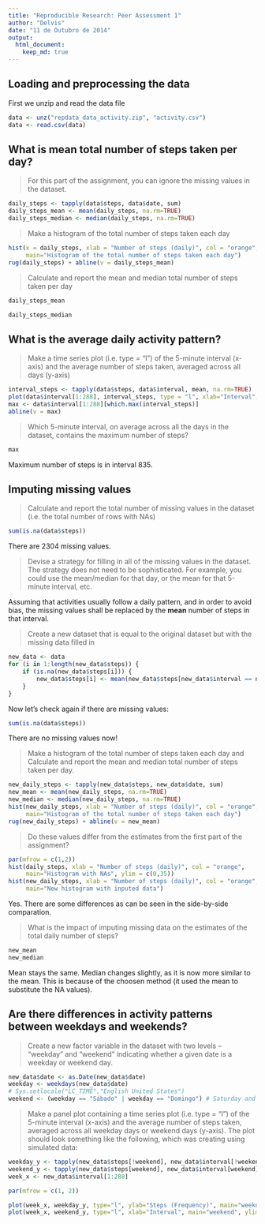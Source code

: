 ```yaml
---
title: "Reproducible Research: Peer Assessment 1"
author: "Delvis"
date: "11 de Outubro de 2014"
output: 
  html_document:
    keep_md: true
---
```


## Loading and preprocessing the data
First we unzip and read the data file

```r
data <- unz("repdata_data_activity.zip", "activity.csv")
data <- read.csv(data)
```

## What is mean total number of steps taken per day?

> For this part of the assignment, you can ignore the missing values in the dataset.

```r
daily_steps <- tapply(data$steps, data$date, sum)
daily_steps_mean <- mean(daily_steps, na.rm=TRUE)
daily_steps_median <- median(daily_steps, na.rm=TRUE)
```

> Make a histogram of the total number of steps taken each day

```r
hist(x = daily_steps, xlab = "Number of steps (daily)", col = "orange",
     main="Histogram of the total number of steps taken each day")
rug(daily_steps) + abline(v = daily_steps_mean)
```

> Calculate and report the mean and median total number of steps taken per day

```r
daily_steps_mean
```

```r
daily_steps_median
```

## What is the average daily activity pattern?

> Make a time series plot (i.e. type = "l") of the 5-minute interval (x-axis) and the average number of steps taken, averaged across all days (y-axis)

```r
interval_steps <- tapply(data$steps, data$interval, mean, na.rm=TRUE)
plot(data$interval[1:288], interval_steps, type = "l", xlab="Interval", ylab="Mean number of steps", col = "orange")
max <- data$interval[1:288][which.max(interval_steps)]
abline(v = max)
```

> Which 5-minute interval, on average across all the days in the dataset, contains the maximum number of steps?

```r
max
```
Maximum number of steps is in interval 835.


## Imputing missing values

> Calculate and report the total number of missing values in the dataset (i.e. the total number of rows with NAs)

```r
sum(is.na(data$steps))
```
There are 2304 missing values.

> Devise a strategy for filling in all of the missing values in the dataset. The strategy does not need to be sophisticated. For example, you could use the mean/median for that day, or the mean for that 5-minute interval, etc.

Assuming that activities usually follow a daily pattern, and in order to avoid bias, the missing values shall be replaced by the **mean** number of steps in that interval.

> Create a new dataset that is equal to the original dataset but with the missing data filled in

```r
new_data <- data
for (i in 1:length(new_data$steps)) {
    if (is.na(new_data$steps[i])) {
        new_data$steps[i] <- mean(new_data$steps[new_data$interval == new_data$interval[i]], na.rm=TRUE)
    }
}
```

Now let's check again if there are missing values:
```r
sum(is.na(data$steps))
```

There are no missing values now!

> Make a histogram of the total number of steps taken each day and Calculate and report the mean and median total number of steps taken per day.

```r
new_daily_steps <- tapply(new_data$steps, new_data$date, sum)
new_mean <- mean(new_daily_steps, na.rm=TRUE)
new_median <- median(new_daily_steps, na.rm=TRUE)
hist(new_daily_steps, xlab = "Number of steps (daily)", col = "orange",
     main="Histogram of the total number of steps taken each day")
rug(new_daily_steps) + abline(v = new_mean)
```

> Do these values differ from the estimates from the first part of the assignment? 

```r
par(mfrow = c(1,2))
hist(daily_steps, xlab = "Number of steps (daily)", col = "orange",
     main="Histogram with NAs", ylim = c(0,35))
hist(new_daily_steps, xlab = "Number of steps (daily)", col = "orange",
     main="New histogram with inputed data")
```

Yes. There are some differences as can be seen in the side-by-side comparation.

> What is the impact of imputing missing data on the estimates of the total daily number of steps?

```r
new_mean
new_median
```

Mean stays the same. Median changes slightly, as it is now more similar to the mean. This is because of the choosen method (it used the mean to substitute the NA values).

## Are there differences in activity patterns between weekdays and weekends?

> Create a new factor variable in the dataset with two levels – “weekday” and “weekend” indicating whether a given date is a weekday or weekend day.

```r
new_data$date <- as.Date(new_data$date)
weekday <- weekdays(new_data$date)
# Sys.setlocale("LC_TIME","English United States")
weekend <- (weekday == "Sábado" | weekday == "Domingo") # Saturday and Sunday, in an ENGLISH system
```

> Make a panel plot containing a time series plot (i.e. type = "l") of the 5-minute interval (x-axis) and the average number of steps taken, averaged across all weekday days or weekend days (y-axis). The plot should look something like the following, which was creating using simulated data:

```r
weekday_y <- tapply(new_data$steps[!weekend], new_data$interval[!weekend], mean)
weekend_y <- tapply(new_data$steps[weekend], new_data$interval[weekend], mean)
week_x <- new_data$interval[1:288]

par(mfrow = c(1, 2))

plot(week_x, weekday_y, type="l", ylab="Steps (Frequency)", main="weekday", ylim = c(0, 220))
plot(week_x, weekend_y, type="l", xlab="Interval", main="weekend", ylim = c(0, 220))
```